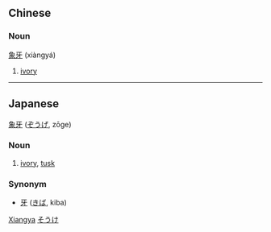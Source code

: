 ==Chinese==
===Noun===
[[象]][[牙]] (xiàngyá)

# [[ivory]]

----
== Japanese ==
[[象]][[牙]] ([[ぞうげ]], zōge)

===Noun===
# [[ivory]], [[tusk]]

===Synonym===
* [[牙]] ([[きば]], kiba)
[[Category:Chinese nouns|Xiangya]][[Category:Japanese nouns|そうけ]]